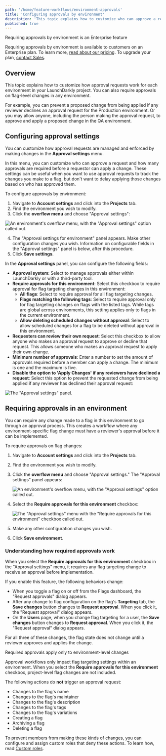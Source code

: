 ```yaml
---
path: '/home/feature-workflows/environment-approvals'
title: 'Configuring approvals by environment'
description: 'This topic explains how to customize who can approve a request for each environment in your LaunchDarkly project.'
published: true
---
```


<Callout intent="primary">
<CalloutTitle>Requiring approvals by environment is an Enterprise feature</CalloutTitle>
<CalloutDescription>

Requiring approvals by environment is available to customers on an Enterprise plan. To learn more, [read about our pricing](https://launchdarkly.com/pricing/). To upgrade your plan, [contact Sales](https://launchdarkly.com/contact-sales/).

</CalloutDescription>
</Callout>

## Overview

This topic explains how to customize how approval requests work for each environment in your LaunchDarkly project. You can also require approvals on flag-level changes in any environment.

For example, you can prevent a proposed change from being applied if any reviewer declines an approval request for the Production environment. Or you may allow anyone, including the person making the approval request, to approve and apply a proposed change in the QA environment.

## Configuring approval settings

You can customize how approval requests are managed and enforced by making changes in the **Approval settings** menu.

In this menu, you can customize who can approve a request and how many approvals are required before a requestor can apply a change. These settings can be useful when you want to use approval requests to track the changes you make to a flag, but don't want to delay applying those changes based on who has approved them.

To configure approvals by environment:

1. Navigate to **Account settings** and click into the **Projects** tab.
2. Find the environment you wish to modify.
3. Click the **overflow menu** and choose "Approval settings":

![An environment's overflow menu, with the "Approval settings" option called out.](approvals-environment-overflow-callout.png)

4. The "Approval settings for environment" panel appears. Make other configuration changes you wish. Information on configurable fields in the "Approval settings" panel is below, after this procedure.
6. Click **Save settings**.


In the **Approval settings** panel, you can configure the following fields:

* **Approval system**: Select to manage approvals either within LaunchDarkly or with a third-party tool.
* **Require approvals for this environment**: Select this checkbox to require approval for flag targeting changes in this environment:
  * **All flags**: Select to require approval for all flag targeting changes.
  * **Flags matching the following tags**: Select to require approval only for flag targeting changes on flags with the listed tags. While tags are global across environments, this setting applies only to flags in the current environment.
  * **Allow deleting scheduled changes without approval**: Select to allow scheduled changes for a flag to be deleted without approval in this environment.
* **Requesters can review their own request**: Select this checkbox to allow anyone who makes an approval request to approve or decline that request. This allows someone who makes an approval request to apply their own change.
* **Minimum number of approvals**: Enter a number to set the amount of approvals required before a member can apply a change. The minimum is one and the maximum is five.
* **Disable the option to 'Apply Changes' if any reviewers have declined a request**: Select this option to prevent the requested change from being applied if any reviewer has declined their approval request:

![The "Approval settings" panel.](approvals-approval-settings.png)

## Requiring approvals in an environment

You can require any change made to a flag in this environment to go through an approval process. This creates a workflow where any environment-specific flag change must have a reviewer's approval before it can be implemented.

To require approvals on flag changes:

1. Navigate to **Account settings** and click into the **Projects** tab.
2. Find the environment you wish to modify.
3. Click the **overflow menu** and choose "Approval settings." The "Approval settings" panel appears:

    ![An environment's overflow menu, with the "Approval settings" option called out.](approvals-environment-overflow-callout.png)
4. Select the **Require approvals for this environment** checkbox:

    ![The "Approval settings" menu with the "Require approvals for this environment" checkbox called out.](approvals-settings-require-callout.png)

5. Make any other configuration changes you wish.
6. Click **Save environment**.

### Understanding how required approvals work

When you select the **Require approvals for this environment** checkbox in the "Approval settings" menu, it requires any flag targeting change to receive an approval before implementation.

If you enable this feature, the following behaviors change:
* When you toggle a flag on or off from the Flags dashboard, the "Request approvals" dialog appears.
* After any change to flag configuration on the flag's **Targeting** tab, the **Save changes** button changes to **Request approval**. When you click it, the "Request approval" dialog appears.
* On the **Users** page, when you change flag targeting for a user, the **Save changes** button changes to **Request approval**. When you click it, the "Request approval" dialog appears.

For all three of these changes, the flag state does not change until a reviewer approves and applies the change.

<Callout intent="alert">
<CalloutTitle>Required approvals apply only to environment-level changes</CalloutTitle>
<CalloutDescription>

Approval workflows only impact flag targeting settings within an environment. When you select the **Require approvals for this environment** checkbox, project-level flag changes are not included.

</CalloutDescription>
</Callout>

The following actions do **not** trigger an approval request:

* Changes to the flag's name
* Changes to the flag's maintainer
* Changes to the flag's description
* Changes to the flag's tags
* Changes to the flag's variations
* Creating a flag
* Archiving a flag
* Deleting a flag

To prevent members from making these kinds of changes, you can configure and assign custom roles that deny these actions. To learn how, read [Custom roles](/home/members/custom-roles).
